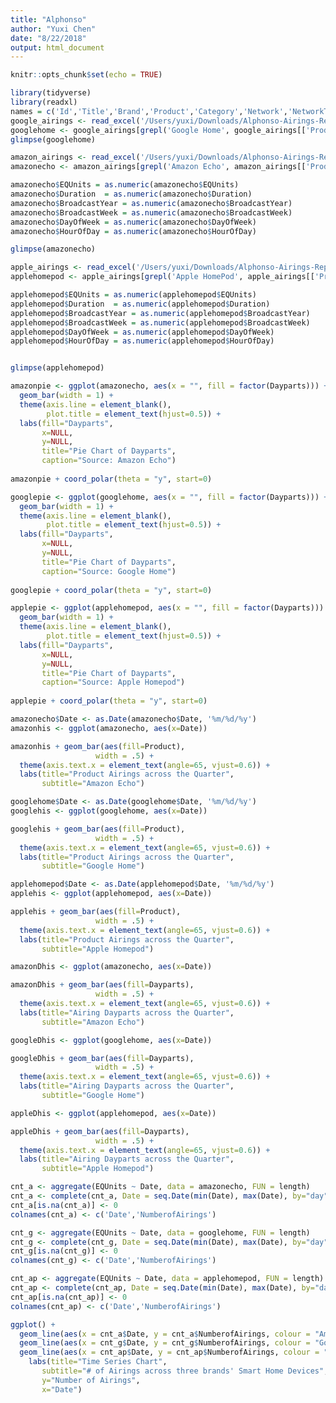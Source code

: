 ```yaml
---
title: "Alphonso"
author: "Yuxi Chen"
date: "8/22/2018"
output: html_document
---
```


```r
knitr::opts_chunk$set(echo = TRUE)
```
```r
library(tidyverse)
library(readxl)
names = c('Id','Title','Brand','Product','Category','Network','NetworkType','Show','Date','Time','PodPosition','Dayparts','Tag','Co-OpBrand','Co-OpProduct','Duration','EQUnits','BroadcastYear','BroadcastMonth','BroadcastWeek','DayOfWeek',	'HourOfDay',	'TimeZone')
google_airings <- read_excel('/Users/yuxi/Downloads/Alphonso-Airings-Report-HU7pEmw-1534936999796.xlsx', col_names=names, skip=10)
googlehome <- google_airings[grepl('Google Home', google_airings[['Product']]), ]
glimpse(googlehome)
```
```r
amazon_airings <- read_excel('/Users/yuxi/Downloads/Alphonso-Airings-Report-6LDRpqD-1534920719923.xlsx', sheet='Sheet1', col_names=names, skip=10)
amazonecho <- amazon_airings[grepl('Amazon Echo', amazon_airings[['Product']]), ]

amazonecho$EQUnits = as.numeric(amazonecho$EQUnits)
amazonecho$Duration  = as.numeric(amazonecho$Duration)
amazonecho$BroadcastYear = as.numeric(amazonecho$BroadcastYear)
amazonecho$BroadcastWeek = as.numeric(amazonecho$BroadcastWeek)
amazonecho$DayOfWeek = as.numeric(amazonecho$DayOfWeek)
amazonecho$HourOfDay = as.numeric(amazonecho$HourOfDay)

glimpse(amazonecho)
```

```r
apple_airings <- read_excel('/Users/yuxi/Downloads/Alphonso-Airings-Report-3J5flNP-1534947755818.xlsx', col_names=names, skip=10)
applehomepod <- apple_airings[grepl('Apple HomePod', apple_airings[['Product']]), ]

applehomepod$EQUnits = as.numeric(applehomepod$EQUnits)
applehomepod$Duration  = as.numeric(applehomepod$Duration)
applehomepod$BroadcastYear = as.numeric(applehomepod$BroadcastYear)
applehomepod$BroadcastWeek = as.numeric(applehomepod$BroadcastWeek)
applehomepod$DayOfWeek = as.numeric(applehomepod$DayOfWeek)
applehomepod$HourOfDay = as.numeric(applehomepod$HourOfDay)


glimpse(applehomepod)
```
```r
amazonpie <- ggplot(amazonecho, aes(x = "", fill = factor(Dayparts))) + 
  geom_bar(width = 1) +
  theme(axis.line = element_blank(), 
        plot.title = element_text(hjust=0.5)) + 
  labs(fill="Dayparts", 
       x=NULL, 
       y=NULL, 
       title="Pie Chart of Dayparts", 
       caption="Source: Amazon Echo")
  
amazonpie + coord_polar(theta = "y", start=0)
```
```r
googlepie <- ggplot(googlehome, aes(x = "", fill = factor(Dayparts))) + 
  geom_bar(width = 1) +
  theme(axis.line = element_blank(), 
        plot.title = element_text(hjust=0.5)) + 
  labs(fill="Dayparts", 
       x=NULL, 
       y=NULL, 
       title="Pie Chart of Dayparts", 
       caption="Source: Google Home")
  
googlepie + coord_polar(theta = "y", start=0)
```
```r
applepie <- ggplot(applehomepod, aes(x = "", fill = factor(Dayparts))) + 
  geom_bar(width = 1) +
  theme(axis.line = element_blank(), 
        plot.title = element_text(hjust=0.5)) + 
  labs(fill="Dayparts", 
       x=NULL, 
       y=NULL, 
       title="Pie Chart of Dayparts", 
       caption="Source: Apple Homepod")
  
applepie + coord_polar(theta = "y", start=0)
```
```r
amazonecho$Date <- as.Date(amazonecho$Date, '%m/%d/%y')
amazonhis <- ggplot(amazonecho, aes(x=Date))

amazonhis + geom_bar(aes(fill=Product), 
                   width = .5) +  
  theme(axis.text.x = element_text(angle=65, vjust=0.6)) + 
  labs(title="Product Airings across the Quarter", 
       subtitle="Amazon Echo")  
```
```r
googlehome$Date <- as.Date(googlehome$Date, '%m/%d/%y')
googlehis <- ggplot(googlehome, aes(x=Date))

googlehis + geom_bar(aes(fill=Product), 
                   width = .5) +  
  theme(axis.text.x = element_text(angle=65, vjust=0.6)) + 
  labs(title="Product Airings across the Quarter", 
       subtitle="Google Home")  
```
```r
applehomepod$Date <- as.Date(applehomepod$Date, '%m/%d/%y')
applehis <- ggplot(applehomepod, aes(x=Date))

applehis + geom_bar(aes(fill=Product), 
                   width = .5) +  
  theme(axis.text.x = element_text(angle=65, vjust=0.6)) + 
  labs(title="Product Airings across the Quarter", 
       subtitle="Apple Homepod")  
```
```r
amazonDhis <- ggplot(amazonecho, aes(x=Date))

amazonDhis + geom_bar(aes(fill=Dayparts), 
                   width = .5) +  
  theme(axis.text.x = element_text(angle=65, vjust=0.6)) + 
  labs(title="Airing Dayparts across the Quarter", 
       subtitle="Amazon Echo")  
```
```r
googleDhis <- ggplot(googlehome, aes(x=Date))

googleDhis + geom_bar(aes(fill=Dayparts), 
                   width = .5) +  
  theme(axis.text.x = element_text(angle=65, vjust=0.6)) + 
  labs(title="Airing Dayparts across the Quarter", 
       subtitle="Google Home")  
```
```r
appleDhis <- ggplot(applehomepod, aes(x=Date))

appleDhis + geom_bar(aes(fill=Dayparts), 
                   width = .5) +  
  theme(axis.text.x = element_text(angle=65, vjust=0.6)) + 
  labs(title="Airing Dayparts across the Quarter", 
       subtitle="Apple Homepod")  
```
```r
cnt_a <- aggregate(EQUnits ~ Date, data = amazonecho, FUN = length)
cnt_a <- complete(cnt_a, Date = seq.Date(min(Date), max(Date), by="day"))
cnt_a[is.na(cnt_a)] <- 0
colnames(cnt_a) <- c('Date','NumberofAirings')

cnt_g <- aggregate(EQUnits ~ Date, data = googlehome, FUN = length)
cnt_g <- complete(cnt_g, Date = seq.Date(min(Date), max(Date), by="day"))
cnt_g[is.na(cnt_g)] <- 0
colnames(cnt_g) <- c('Date','NumberofAirings')

cnt_ap <- aggregate(EQUnits ~ Date, data = applehomepod, FUN = length)
cnt_ap <- complete(cnt_ap, Date = seq.Date(min(Date), max(Date), by="day"))
cnt_ap[is.na(cnt_ap)] <- 0
colnames(cnt_ap) <- c('Date','NumberofAirings')

ggplot() +
  geom_line(aes(x = cnt_a$Date, y = cnt_a$NumberofAirings, colour = "Amazon Echo")) +
  geom_line(aes(x = cnt_g$Date, y = cnt_g$NumberofAirings, colour = "Google Home")) +
  geom_line(aes(x = cnt_ap$Date, y = cnt_ap$NumberofAirings, colour = "Apple Homepod")) +
    labs(title="Time Series Chart", 
       subtitle="# of Airings across three brands' Smart Home Devices", 
       y="Number of Airings",
       x="Date")
```
